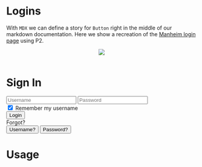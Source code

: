 
<Meta title="Views/LoginDialog" component={Button} />

# Logins

With `MDX` we can define a story for `Button` right in the middle of our
markdown documentation. Here we show a recreation of the [Manheim login page](https://api.manheim.com/auth/authorization.oauth2?adaptor=manheim_customer&client_id=qdp6ewmug522t9umyxyqydnx&response_type=code&scope=email+profile+openid+offline_access&redirect_uri=https%3A%2F%2Fmembers.manheim.com%2Fgateway%2Fcallback&brand_href=false&signup=manheim) using P2.

<Canvas>
<Story name="M.com Login Card">
<form className='card w-[400px]'>
  <header className='flex items-center justify-center'>
    <img className='h-[48px] w-[48px]' src='https://api.manheim.com/assets/images/manheimLogo.svg' />
  </header>
  <main className='space-y-4'>
    <h1 className='text-center'>Sign In</h1>
    <div className='space-y-2'>
      <input type='text' className='w-full' placeholder="Username" />
      <input type='password' className='w-full' placeholder="Password" />
    </div>
    <div>
      <input type='checkbox' checked />
      <label>Remember my username</label>
    </div>
    <button type='submit' className='w-full center'>Login</button>
  </main>
  <footer className='flex justify-between items-center'>
    <div>Forgot?</div>
    <div className='text-xs'>
      <button className='aux p-2'>Username?</button>
      <button className='aux p-2'>Password?</button>
    </div>
  </footer>
</form>
</Story>
</Canvas>

# Usage
